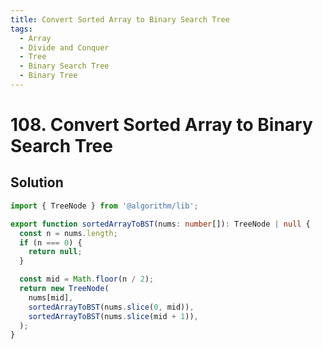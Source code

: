 ```yaml
---
title: Convert Sorted Array to Binary Search Tree
tags:
  - Array
  - Divide and Conquer
  - Tree
  - Binary Search Tree
  - Binary Tree
---
```


# 108. Convert Sorted Array to Binary Search Tree

<Badges>
  <LevelBadge level="easy" />
  <TopicBadge name="Array" slug="array" />
  <TopicBadge name="Divide and Conquer" slug="divide-and-conquer" />
  <TopicBadge name="Tree" slug="tree" />
  <TopicBadge name="Binary Search Tree" slug="binary-search-tree" />
  <TopicBadge name="Binary Tree" slug="binary-tree" />
</Badges>

## Solution

```typescript filename="solution.ts" copy
import { TreeNode } from '@algorithm/lib';

export function sortedArrayToBST(nums: number[]): TreeNode | null {
  const n = nums.length;
  if (n === 0) {
    return null;
  }

  const mid = Math.floor(n / 2);
  return new TreeNode(
    nums[mid],
    sortedArrayToBST(nums.slice(0, mid)),
    sortedArrayToBST(nums.slice(mid + 1)),
  );
}
```

<ProblemLink
  codingSite="leetcode"
  href="https://leetcode.com/problems/convert-sorted-array-to-binary-search-tree"
  title="Convert Sorted Array to Binary Search Tree"
/>

